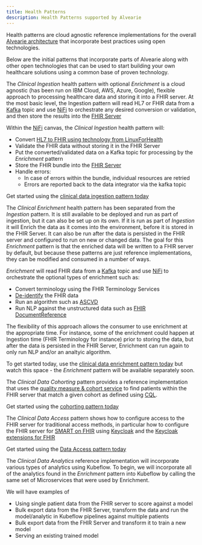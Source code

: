 ---
title: Health Patterns
description: Health Patterns supported by Alvearie
---

Health patterns are cloud agnostic reference implementations for the overall 
[Alvearie architecture](https://alvearie.io/architecture) that incorporate best practices using open technologies.

Below are the initial patterns that incorporate parts of Alvearie along with other open technologies that can be 
used to start building your own healthcare solutions using a common base of proven technology.

<Row>
<Column colMd={2} colLg={3} noGutterMdLeft>
<ResourceCard  actionIcon="launch" color="dark" 
      title="Clinical Data Ingestion"
      href="https://github.com/Alvearie/health-patterns/tree/main/ingest">

</ResourceCard>
</Column>
<Column colMd={6} colLg={9} noGutterMdLeft>

The _Clinical Ingestion_ health pattern with optional _Enrichment_ is a cloud agnostic (has been run on IBM Cloud, AWS, Azure, Google), flexible approach to processing healthcare data and storing it into a FHIR server.
At the most basic level, the Ingestion pattern will read HL7 or FHIR data from a [Kafka](https://kafka.apache.org) topic and use [NiFi](https://github.com/apache/nifi) to orchestrate any desired conversion or validation, and then store the results into the [FHIR Server](https://github.com/ibm/fhir)

Within the [NiFi](https://github.com/apache/nifi) canvas, the _Clinical Ingestion_ health pattern will:
  - Convert [HL7 to FHIR using technology from LinuxForHealth](https://github.com/LinuxForHealth/hl7v2-fhir-converter)
  - Validate the FHIR data without storing it in the FHIR Server
  - Put the converted/validated data on a Kafka topic for processing by the _Enrichment_ pattern
  - Store the FHIR bundle into the [FHIR Server](https://github.com/ibm/fhir)
  - Handle errors:
     - In case of errors within the bundle, individual resources are retried
     - Errors are reported back to the data integrator via the kafka topic

Get started using the [clinical data ingestion pattern today](https://github.com/Alvearie/health-patterns/tree/main/ingest)
<p/>
</Column>
</Row>

<Row>
<Column colMd={2} colLg={3} noGutterMdLeft>
<ResourceCard  actionIcon="launch" color="dark"
      title="Clinical Data Enrichment"
      href="https://github.com/Alvearie/health-patterns/tree/main/enrich">

</ResourceCard>
</Column>
<Column colMd={6} colLg={9} noGutterMdLeft>

The _Clinical Enrichment_ health pattern has been separated from the _Ingestion_ pattern.  It is still available to be deployed and run as part of ingestion, but it can also be set up on its own.
If it is run as part of _Ingestion_ it will Enrich the data as it comes into the environment, before it is stored in the FHIR Server.  It can also be run after the data is persisted in the FHIR server and configured to run on new or changed data.
The goal for this _Enrichment_ pattern is that the enriched data will be written to a FHIR server by default, but because these patterns are just reference implementations, they can be modified and consumed in a number of ways.

_Enrichment_ will read FHIR data from a [Kafka](https://kafka.apache.org) topic and use [NiFi](https://github.com/apache/nifi) to orchestrate the optional types of enrichment such as:
- Convert terminology using the FHIR Terminology Services
- [De-identify](https://github.com/Alvearie/de-identification) the FHIR data
- Run an algorithm such as [ASCVD](https://github.com/Alvearie/health-analytics/tree/main/ascvd)
- Run NLP against the unstructured data such as [FHIR DocumentReference](https://www.hl7.org/fhir/documentreference.html)

The flexibility of this approach allows the consumer to use enrichment at the appropriate time.  For instance, some of the enrichment could happen at Ingestion time (FHIR Terminology for  instance) prior to storing the data, but after the data is persisted in the FHIR Server, Enrichment can run again to only run NLP and/or an analtyic algorithm.

To get started today, use the [clinical data enrichment pattern today](https://github.com/Alvearie/health-patterns/tree/main/enrich) but watch this space - the _Enrichment_ pattern will be available separately soon.

<p/>
</Column>
</Row>

<Row>
<Column colMd={2} colLg={3} noGutterMdLeft>
<ResourceCard  actionIcon="launch" color="dark"
      title="Quality Measure & Cohorting "
      href="https://github.com/Alvearie/health-patterns/tree/main/cohort">

</ResourceCard>
</Column>
<Column colMd={6} colLg={9} noGutterMdLeft>

The _Clinical Data Cohorting_ pattern provides a reference implementation that uses the [quality measure & cohort service](https://github.com/Alvearie/quality-measure-and-cohort-service) to find patients within the FHIR server that match a given cohort as defined using [CQL](https://cql.hl7.org).

Get started using the [cohorting pattern today](https://github.com/Alvearie/health-patterns/tree/main/cohort)

<p/>
</Column>
</Row>

<Row>
<Column colMd={2} colLg={3} noGutterMdLeft>
<ResourceCard  actionIcon="launch" color="dark"
      title="Clinical Data Access"
      href="https://github.com/Alvearie/health-patterns/tree/main/data-access">

</ResourceCard>
</Column>
<Column colMd={6} colLg={9} noGutterMdLeft>

The _Clinical Data Access_ pattern shows how to configure access to the FHIR server for traditional access methods, in particular how to configure the FHIR server for [SMART on FHIR](https://smarthealthit.org/) using [Keycloak](https://www.keycloak.org/) and the [Keycloak extensions for FHIR](https://github.com/Alvearie/keycloak-extensions-for-fhir)

Get started using the [Data Access pattern today](https://github.com/Alvearie/health-patterns/tree/main/data-access)

<p/>
</Column>
</Row>

<Row>
<Column colMd={2} colLg={3} noGutterMdLeft>
<ResourceCard  actionIcon="none" color="dark" 
      title="Clinical Data Analytics - Coming Soon">

</ResourceCard>
</Column>
<Column colMd={6} colLg={9} noGutterMdLeft>

The _Clinical Data Analytics_ reference implementation will incorporate various types of analytics using Kubeflow.  To begin, we will incorporate all of the analytics found in the _Enrichment_ pattern into Kubeflow by calling the same set of Microservices that were used by Enrichment.

We will have examples of 
- Using single patient data from the FHIR server to score against a model
- Bulk export data from the FHIR Server, transform the data and run the model/analytic in Kubeflow pipelines against multiple patients
- Bulk export data from the FHIR Server and transform it to train a new model
- Serving an existing trained model

<p/>
</Column>
</Row>

<p/>